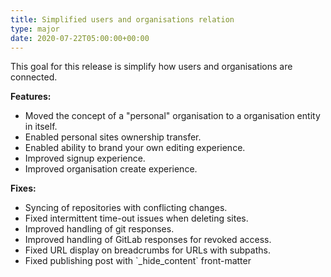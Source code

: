 ```yaml
---
title: Simplified users and organisations relation
type: major
date: 2020-07-22T05:00:00+00:00
---
```


This goal for this release is simplify how users and organisations are connected.

**Features:**

* Moved the concept of a "personal" organisation to a organisation entity in itself.
* Enabled personal sites ownership transfer.
* Enabled ability to brand your own editing experience.
* Improved signup experience.
* Improved organisation create experience.

**Fixes:**

* Syncing of repositories with conflicting changes.
* Fixed intermittent time-out issues when deleting sites.
* Improved handling of git responses.
* Improved handling of GitLab responses for revoked access.
* Fixed URL display on breadcrumbs for URLs with subpaths.
* Fixed publishing post with \`\_hide\_content\` front-matter
